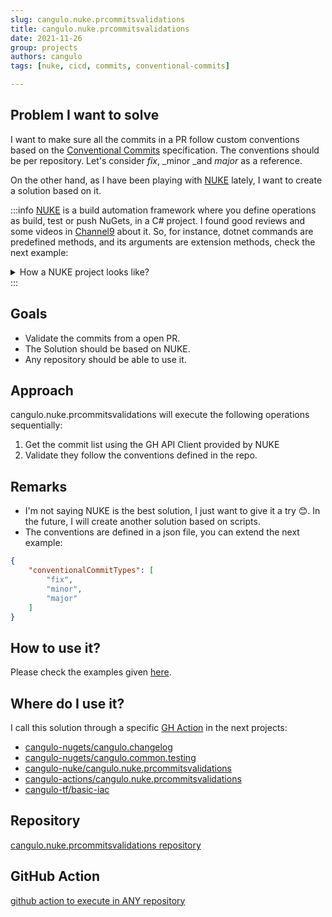 ```yaml
---
slug: cangulo.nuke.prcommitsvalidations
title: cangulo.nuke.prcommitsvalidations
date: 2021-11-26
group: projects
authors: cangulo
tags: [nuke, cicd, commits, conventional-commits]

---
```



## Problem I want to solve

I want to make sure all the commits in a PR follow custom conventions based on the [Conventional Commits](https://www.conventionalcommits.org/) specification. The conventions should be per repository. Let's consider _fix_, _minor _and _major_ as a reference.

On the other hand, as I have been playing with [NUKE](https://nuke.build/index.html) lately, I want to create a solution based on it.

<!--truncate-->

:::info
[NUKE](https://nuke.build/index.html) is a build automation framework where you define operations as build, test or push NuGets, in a C# project. I found good reviews and some videos in [Channel9](https://channel9.msdn.com/Shows/On-NET/Build-Automation-with-NUKE) about it. So, for instance, dotnet commands are predefined methods, and its arguments are extension methods, check the next example:


<details>
  <summary>How a NUKE project looks like?</summary>

```csharp
Target Pack => _ => _
    .DependsOn(Clean)
    .Executes(() => 
    {
      DotNetTasks
          .DotNetPack(s => s
              .SetProject(project.Path)
              .SetOutputDirectory(outputFolderAbsolutePath)
              .SetConfiguration(configuration)
              .SetVersionPrefix(currentPackageVersion)
              .SetVersionSuffix(versionSuffix)
              .EnableNoRestore());
    });
```

</details>
:::


## Goals

* Validate the commits from a open PR.
* The Solution should be based on NUKE.
* Any repository should be able to use it.

## Approach

cangulo.nuke.prcommitsvalidations will execute the following operations sequentially:

1. Get the commit list using the GH API Client provided by NUKE
2. Validate they follow the conventions defined in the repo.


## Remarks

* I'm not saying NUKE is the best solution, I just want to give it a try 😊. In the future, I will create another solution based on scripts.
* The conventions are defined in a json file, you can extend the next example:

```json
{
    "conventionalCommitTypes": [
        "fix",
        "minor",
        "major"
    ]
}
```
## How to use it?

Please check the examples given [here](https://github.com/cangulo-actions/cangulo.nuke.prcommitsvalidations#example).

## Where do I use it?

I call this solution through a specific [GH Action](https://github.com/cangulo-actions/cangulo.nuke.prcommitsvalidations) in the next projects:

* [cangulo-nugets/cangulo.changelog](https://github.com/cangulo-nugets/cangulo.changelog/blob/v0.0.8/.github/workflows/4-Release-New-Version.yml)
* [cangulo-nugets/cangulo.common.testing](https://github.com/cangulo-nugets/cangulo.common.testing/blob/v0.0.2/.github/workflows/4-Release-New-Version.yml)
* [cangulo-nuke/cangulo.nuke.prcommitsvalidations](https://github.com/cangulo-nuke/cangulo.nuke.prcommitsvalidations/blob/v0.0.1/.github/workflows/3-Release_New_Version.yml)
* [cangulo-actions/cangulo.nuke.prcommitsvalidations](https://github.com/cangulo-actions/cangulo.nuke.prcommitsvalidations/blob/v0.0.1/.github/workflows/2-release_new_version.yml)
* [cangulo-tf/basic-iac](https://github.com/cangulo-tf/basic-iac/blob/v0.0.2/.github/workflows/3-Release_New_Version.yml)


## Repository

[cangulo.nuke.prcommitsvalidations repository](https://github.com/cangulo-nuke/cangulo.nuke.prcommitsvalidations)

## GitHub Action

[github action to execute in ANY repository](https://github.com/cangulo-actions/cangulo.nuke.prcommitsvalidations)

<AboutMe/>

<ShareDocusaurus 
  preSlug={frontMatter.group}
  slug={frontMatter.slug} 
  title={frontMatter.title}
  tags={frontMatter.tags} />